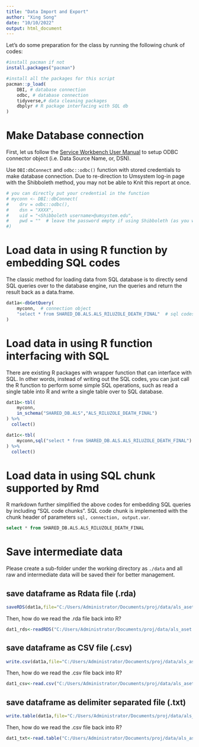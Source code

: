```yaml
---
title: "Data Import and Export"
author: "Xing Song"
date: "10/10/2022"
output: html_document
---
```


Let's do some preparation for the class by running the following chunk of codes:

```r
#install pacman if not
install.packages("pacman")

#install all the packages for this script
pacman::p_load(
    DBI, # database connection
    odbc, # database connection
    tidyverse,# data cleaning packages
    dbplyr # R package interfacing with SQL db
)
```

# Make Database connection
First, let us follow the [Service Workbench User Manual](https://github.com/RWD2E/Class_Secondary-Use-of-EHR-Data/blob/main/ref/AWS%20Service%20Workbench%20User%20Manual.md) to setup ODBC connector object (i.e. Data Source Name, or, DSN). 

Use `DBI:dbConnect` and `odbc::odbc()` function with stored credentials to make database connection. Due to re-direction to Umsystem log-in page with the Shibboleth method, you may not be able to Knit this report at once. 

```r
# you can directly put your credential in the function
# myconn <- DBI::dbConnect(
#    drv = odbc::odbc(),
#    dsn = "XXXX",
#    uid = "<Shibboleth username>@umsystem.edu", 
#    pwd = ""  # leave the password empty if using Shibboleth (as you will be prompted to the university log-in portal)
#) 
```

# Load data in using R function by embedding SQL codes
The classic method for loading data from SQL database is to directly send SQL queries over to the database engine, run the queries and return the result back as a data.frame.

```r
dat1a<-dbGetQuery(
    myconn,  # connection object
    "select * from SHARED_DB.ALS.ALS_RILUZOLE_DEATH_FINAL"  # sql codes
)
```

# Load data in using R function interfacing with SQL
There are existing R packages with wrapper function that can interface with SQL. In other words, instead of writing out the SQL codes, you can just call the R function to perform some simple SQL operations, such as read a single table into R and write a single table over to SQL database. 

```r
dat1b<-tbl(
    myconn,
    in_schema("SHARED_DB.ALS","ALS_RILUZOLE_DEATH_FINAL")
) %>% 
  collect() 
```

```r
dat1c<-tbl(
    myconn,sql("select * from SHARED_DB.ALS.ALS_RILUZOLE_DEATH_FINAL")
) %>%
  collect()
```

# Load data in using SQL chunk supported by Rmd
R markdown further simplified the above codes for embedding SQL queries by including "SQL code chunks". SQL code chunk is implemented with the chunk header of parameters `sql, connection, output.var`. 

```sql
select * from SHARED_DB.ALS.ALS_RILUZOLE_DEATH_FINAL
```

# Save intermediate data
Please create a sub-folder under the working directory as `./data` and all raw and intermediate data will be saved their for better management. 

## save dataframe as Rdata file (.rda)
```r
saveRDS(dat1a,file="C:/Users/Administrator/Documents/proj/data/als_aset.rda")
```

Then, how do we read the .rda file back into R?

```r
dat1_rds<-readRDS("C:/Users/Administrator/Documents/proj/data/als_aset.rda")
```

## save dataframe as CSV file (.csv)
```r
write.csv(dat1a,file="C:/Users/Administrator/Documents/proj/data/als_aset.csv")
```

Then, how do we read the .csv file back into R?

```r
dat1_csv<-read.csv("C:/Users/Administrator/Documents/proj/data/als_aset.csv")
```

## save dataframe as delimiter separated file (.txt)
```r
write.table(dat1a,file="C:/Users/Administrator/Documents/proj/data/als_aset.txt",sep="|")
```

Then, how do we read the .csv file back into R?

```r
dat1_txt<-read.table("C:/Users/Administrator/Documents/proj/data/als_aset.txt",sep="|")
```

